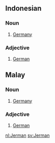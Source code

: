 ==Indonesian==
===Noun===
# [[Germany]]
===Adjective===
# [[German]]

==Malay==
===Noun===
# [[Germany]]
===Adjective===
# [[German]]

[[nl:Jerman]]
[[sv:Jerman]]